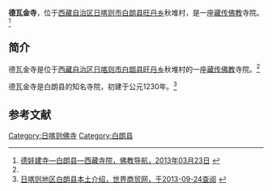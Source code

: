 {{Infobox Tibetan Buddhist monastery
|name =德瓦金寺
|image =
|image size = 250px
|alt = 
|caption = 
|t=
|w=
|to = 
|ipa={{IPA|}}
|z=
|thdl=
|e=
|tc=德瓦金寺
|s=德瓦金寺
|p=
|m=
|k=
|pushpin_map = 
|latd =  | latm =  | lats =  | latNS = 
|longd=  | longm= | longs =| longEW = 
|iso_region = 
|map_caption = 
|mapsize = 
|location_country = 中国
|location = {{CHN}}[[西藏自治区|西藏自治区]][[日喀则市|日喀则市]][[白朗县|白朗县]]
|coordinates_display =
|founded_by =
|date_founded =
|date_renovated =
|sect =
|mather =
|children =
|dedicated_to = 
|tulku =
|head_lama = 
|head_mgh =
|no._of_monks = 
|architecture = 
|festivals =
|footnotes = 
}}
'''德瓦金寺'''，位于[[西藏自治区|西藏自治区]][[日喀则市|日喀则市]][[白朗县|白朗县]][[旺丹乡|旺丹乡]]秋堆村，是一座[[藏传佛教|藏传佛教]]寺院。<ref name=fjdh>[http://www.fjdh.com/ffzt/fjhy/ahsy2013/03/142833217798.html 德娃建寺—白朗县—西藏寺院，佛教导航，2013年03月23日] {{Wayback|url=http://www.fjdh.com/ffzt/fjhy/ahsy2013/03/142833217798.html |date=20130927162440 }}</ref>

==简介==
德瓦金寺是位于[[西藏自治区|西藏自治区]][[日喀则市|日喀则市]][[白朗县|白朗县]][[旺丹乡|旺丹乡]]秋堆村的一座[[藏传佛教|藏传佛教]]寺院。<ref name=fjdh/>

德瓦金寺是白朗县的知名寺院，初建于公元1230年。<ref>[http://www.sjsmw.com/article.do?id=16011&mord= 日喀则地区白朗县本土介绍，世界商贸网，于2013-09-24查阅] {{webarchive|url=https://web.archive.org/web/20130929015607/http://www.sjsmw.com/article.do?id=16011&mord= |date=2013-09-29 }}</ref>

==参考文献==
{{reflist}}

{{日喀则地标}}
[[Category:日喀则佛寺|Category:日喀则佛寺]]
[[Category:白朗县|Category:白朗县]]